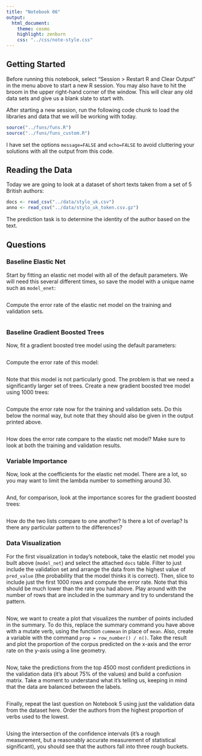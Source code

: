 ```yaml
---
title: "Notebook 06"
output:
  html_document:
    theme: cosmo
    highlight: zenburn
    css: "../css/note-style.css"
---
```


## Getting Started

Before running this notebook, select "Session > Restart R and Clear Output" in
the menu above to start a new R session. You may also have to hit the broom in
the upper right-hand corner of the window. This will clear any old data sets and
give us a blank slate to start with.

After starting a new session, run the following code chunk to load the
libraries and data that we will be working with today.

```r
source("../funs/funs.R")
source("../funs/funs_custom.R")
```

I have set the options `message=FALSE` and `echo=FALSE` to avoid cluttering
your solutions with all the output from this code.

## Reading the Data

Today we are going to look at a dataset of short texts taken from a set of 5
British authors:

```r
docs <- read_csv("../data/stylo_uk.csv")
anno <- read_csv("../data/stylo_uk_token.csv.gz")
```

The prediction task is to determine the identity of the author based on the
text.

## Questions

### Baseline Elastic Net

Start by fitting an elastic net model with all of the default parameters. We
will need this several different times, so save the model with a unique name
such as `model_enet`:

```r

```

Compute the error rate of the elastic net model on the training and validation
sets.

```r

```

### Baseline Gradient Boosted Trees

Now, fit a gradient boosted tree model using the default parameters:

```r

```

Compute the error rate of this model:

```r

```

Note that this model is not particularly good. The problem is that we need
a significantly larger set of trees. Create a new gradient boosted tree model
using 1000 trees:

```r

```

Compute the error rate now for the training and validation sets. Do this below
the normal way, but note that they should also be given in the output printed
above.

```r

```

How does the error rate compare to the elastic net model? Make sure to look at
both the training and validation results.

### Variable Importance

Now, look at the coefficients for the elastic net model. There are a lot, so
you may want to limit the lambda number to something around 30.

```r

```

And, for comparison, look at the importance scores for the gradient boosted
trees:

```r

```

How do the two lists compare to one another? Is there a lot of overlap? Is there
any particular pattern to the differences?

### Data Visualization

For the first visualization in today's notebook, take the elastic net model
you built above (`model_net`) and select the attached `docs` table. Filter to
just include the validation set and arrange the data from the highest value of
`pred_value` (the probability that the model thinks it is correct). Then, slice
to include just the first 1000 rows and compute the error rate. Note that this
should be much lower than the rate you had above. Play around with the number 
of rows that are included in the summary and try to understand the pattern.

```r

```

Now, we want to create a plot that visualizes the number of points included in
the summary. To do this, replace the summary command you have above with a 
mutate verb, using the function `cummean` in place of `mean`. Also, create a
variable with the command `prop = row_number() / n()`. Take the result and 
plot the proportion of the corpus predicted on the x-axis and the error rate on
the y-axis using a line geometry.

```r

```

Now, take the predictions from the top 4500 most confident predictions in the
validation data (it's about 75% of the values) and build a confusion matrix.
Take a moment to understand what it's telling us, keeping in mind that the
data are balanced between the labels.

```r

```

Finally, repeat the last question on Notebook 5 using just the validation data
from the dataset here. Order the authors from the highest proportion of verbs
used to the lowest. 

```r

```

Using the intersection of the confidence intervals (it's a rough measurement,
but a reasonably accurate measurement of statistical significant), you should
see that the authors fall into three rough buckets.
